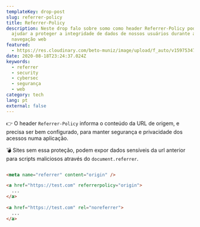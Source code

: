 ```yaml
---
templateKey: drop-post
slug: referrer-policy
title: Referrer-Policy
description: Neste drop falo sobre somo como header Referrer-Policy pode nos
  ajudar a proteger a integridade de dados de nossos usuários durante a
  navegação web
featured:
  - https://res.cloudinary.com/beto-muniz/image/upload/f_auto/v1597534767/Text_Image_1_avqitj.jpg
date: 2020-08-18T23:24:37.024Z
keywords:
  - referrer
  - security
  - cybersec
  - segurança
  - web
category: tech
lang: pt
external: false
---
```


<Drop>

👉 O header `Referrer-Policy` informa o conteúdo da URL de origem, e precisa ser bem configurado, para manter segurança e privacidade dos acessos numa aplicação.

💣 Sites sem essa proteção, podem expor dados sensíveis da url anterior para scripts maliciosos através do `document.referrer`.

```html

<meta name="referrer" content="origin" />

<a href="https://test.com" referrerpolicy="origin">
  ...
</a>
  
<a href="https://test.com" rel="noreferrer">
  ...
</a>

```

</Drop>